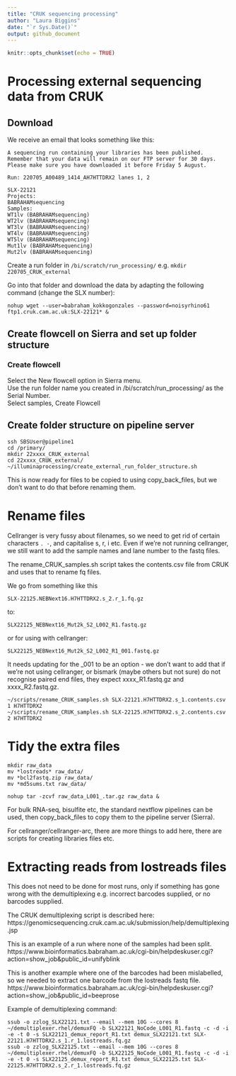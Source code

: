 ---
title: "CRUK sequencing processing"
author: "Laura Biggins"
date: "`r Sys.Date()`"
output: github_document
---

```{r setup, include=FALSE}
knitr::opts_chunk$set(echo = TRUE)
```

# Processing external sequencing data from CRUK

## Download

We receive an email that looks something like this:

```
A sequencing run containing your libraries has been published.
Remember that your data will remain on our FTP server for 30 days. Please make sure you have downloaded it before Friday 5 August.

Run: 220705_A00489_1414_AH7HTTDRX2 lanes 1, 2

SLX-22121
Projects:
BABRAHAMsequencing
Samples:
WT1lv (BABRAHAMsequencing)
WT2lv (BABRAHAMsequencing)
WT3lv (BABRAHAMsequencing)
WT4lv (BABRAHAMsequencing)
WT5lv (BABRAHAMsequencing)
Mut1lv (BABRAHAMsequencing)
Mut2lv (BABRAHAMsequencing)
```

Create a run folder in `/bi/scratch/run_processing/`
e.g. `mkdir 220705_CRUK_external`

Go into that folder and download the data by adapting the following command (change the SLX number):

```
nohup wget --user=babraham_kokkogonzales --password=noisyrhino61 ftp1.cruk.cam.ac.uk:SLX-22121* &
```

## Create flowcell on Sierra and set up folder structure

### Create flowcell

Select the New flowcell option in Sierra menu.  
Use the run folder name you created in /bi/scratch/run_processing/ as the Serial Number.  
Select samples, Create Flowcell

## Create folder structure on pipeline server

```
ssh SBSUser@pipeline1
cd /primary/
mkdir 22xxxx_CRUK_external
cd 22xxxx_CRUK_external/
~/illuminaprocessing/create_external_run_folder_structure.sh
```
This is now ready for files to be copied to using copy_back_files, but we don't want to do that before renaming them.


# Rename files

Cellranger is very fussy about filenames, so we need to get rid of certain characters `. -`, and capitalise s, r, i etc.
Even if we're not running cellranger, we still want to add the sample names and lane number to the fastq files.

The rename_CRUK_samples.sh script takes the contents.csv file from CRUK and uses that to rename fq files.

We go from something like this
```
SLX-22125.NEBNext16.H7HTTDRX2.s_2.r_1.fq.gz
```
to: 
```
SLX22125_NEBNext16_Mut2k_S2_L002_R1.fastq.gz
```
or for using with cellranger:
```
SLX22125_NEBNext16_Mut2k_S2_L002_R1_001.fastq.gz
```

It needs updating for the _001 to be an option - we don't want to add that if we're not using cellranger, or bismark (maybe others but not sure) do not recognise paired end files, they expect xxxx_R1.fastq.gz and xxxx_R2.fastq.gz.

```
~/scripts/rename_CRUK_samples.sh SLX-22121.H7HTTDRX2.s_1.contents.csv 1 H7HTTDRX2
~/scripts/rename_CRUK_samples.sh SLX-22125.H7HTTDRX2.s_2.contents.csv 2 H7HTTDRX2
```


# Tidy the extra files

```
mkdir raw_data
mv *lostreads* raw_data/
mv *bcl2fastq.zip raw_data/
mv *md5sums.txt raw_data/

nohup tar -zcvf raw_data_L001_.tar.gz raw_data &
```

For bulk RNA-seq, bisulfite etc, the standard nextflow pipelines can be used, then copy_back_files to copy them to the pipeline server (Sierra).

For cellranger/cellranger-arc, there are more things to add here, there are scripts for creating libraries files etc.




# Extracting reads from lostreads files

This does not need to be done for most runs, only if something has gone wrong with the demultiplexing e.g. incorrect barcodes supplied, or no barcodes supplied.

The CRUK demultiplexing script is described here: https://genomicsequencing.cruk.cam.ac.uk/submission/help/demultiplexing.jsp

This is an example of a run where none of the samples had been split.   
https://www.bioinformatics.babraham.ac.uk/cgi-bin/helpdeskuser.cgi?action=show_job&public_id=unifyblink

This is another example where one of the barcodes had been mislabelled, so we needed to extract one barcode from the lostreads fastq file.    
https://www.bioinformatics.babraham.ac.uk/cgi-bin/helpdeskuser.cgi?action=show_job&public_id=beeprose

Example of demultiplexing command:   
```
ssub -o zzlog_SLX22121.txt --email --mem 10G --cores 8 ~/demultiplexer.rhel/demuxFQ -b SLX22121_NoCode_L001_R1.fastq -c -d -i -e -t 0 -s SLX22121_demux_report_R1.txt demux_SLX22121.txt SLX-22121.H7HTTDRX2.s_1.r_1.lostreads.fq.gz
ssub -o zzlog_SLX22125.txt --email --mem 10G --cores 8 ~/demultiplexer.rhel/demuxFQ -b SLX22125_NoCode_L001_R1.fastq -c -d -i -e -t 0 -s SLX22125_demux_report_R1.txt demux_SLX22125.txt SLX-22125.H7HTTDRX2.s_2.r_1.lostreads.fq.gz
```











